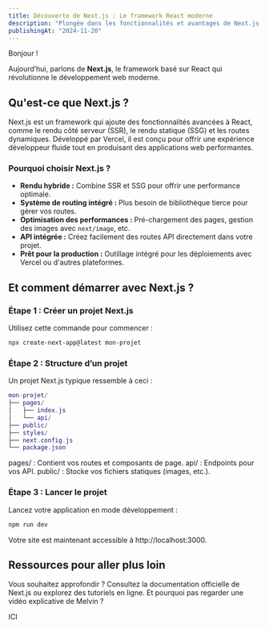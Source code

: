 ```yaml
---
title: Découverte de Next.js : Le framework React moderne
description: "Plongée dans les fonctionnalités et avantages de Next.js, le framework incontournable pour les développeurs React."
publishingAt: "2024-11-20"
---
```


Bonjour !

Aujourd’hui, parlons de **Next.js**, le framework basé sur React qui révolutionne le développement web moderne.

## Qu'est-ce que Next.js ?

Next.js est un framework qui ajoute des fonctionnalités avancées à React, comme le rendu côté serveur (SSR), le rendu statique (SSG) et les routes dynamiques. Développé par Vercel, il est conçu pour offrir une expérience développeur fluide tout en produisant des applications web performantes.

### Pourquoi choisir Next.js ?

- **Rendu hybride :** Combine SSR et SSG pour offrir une performance optimale.
- **Système de routing intégré :** Plus besoin de bibliothèque tierce pour gérer vos routes.
- **Optimisation des performances :** Pré-chargement des pages, gestion des images avec `next/image`, etc.
- **API intégrée :** Créez facilement des routes API directement dans votre projet.
- **Prêt pour la production :** Outillage intégré pour les déploiements avec Vercel ou d'autres plateformes.

## Et comment démarrer avec Next.js ?

### Étape 1 : Créer un projet Next.js

Utilisez cette commande pour commencer :
```bash
npx create-next-app@latest mon-projet
```

### Étape 2 : Structure d’un projet

Un projet Next.js typique ressemble à ceci :

```lua
mon-projet/
├── pages/
│   ├── index.js
│   └── api/
├── public/
├── styles/
├── next.config.js
└── package.json
```
pages/ : Contient vos routes et composants de page.
api/ : Endpoints pour vos API.
public/ : Stocke vos fichiers statiques (images, etc.).

### Étape 3 : Lancer le projet

Lancez votre application en mode développement :

```bash
npm run dev
```
Votre site est maintenant accessible à http://localhost:3000.

## Ressources pour aller plus loin

Vous souhaitez approfondir ? Consultez la documentation officielle de Next.js ou explorez des tutoriels en ligne.
Et pourquoi pas regarder une vidéo explicative de Melvin ?

ICI